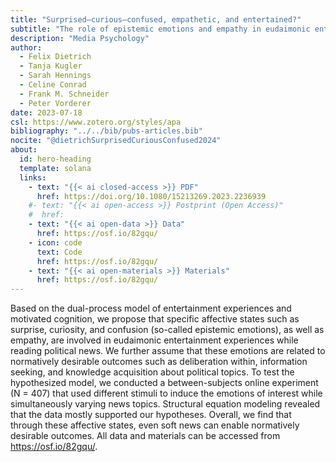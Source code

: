 ```yaml
---
title: "Surprised–curious–confused, empathetic, and entertained?"
subtitle: "The role of epistemic emotions and empathy in eudaimonic entertainment experiences and political news processing"
description: "Media Psychology"
author:
  - Felix Dietrich
  - Tanja Kugler
  - Sarah Hennings
  - Celine Conrad
  - Frank M. Schneider
  - Peter Vorderer
date: 2023-07-18
csl: https://www.zotero.org/styles/apa
bibliography: "../../bib/pubs-articles.bib"
nocite: "@dietrichSurprisedCuriousConfused2024"
about:
  id: hero-heading
  template: solana
  links:
    - text: "{{< ai closed-access >}} PDF"
      href: https://doi.org/10.1080/15213269.2023.2236939
    #- text: "{{< ai open-access >}} Postprint (Open Access)"
    #  href: 
    - text: "{{< ai open-data >}} Data"
      href: https://osf.io/82gqu/
    - icon: code
      text: Code
      href: https://osf.io/82gqu/
    - text: "{{< ai open-materials >}} Materials"
      href: https://osf.io/82gqu/
---
```


::: {#hero-heading}
:::

Based on the dual-process model of entertainment experiences and motivated cognition, we propose that specific affective states such as surprise, curiosity, and confusion (so-called epistemic emotions), as well as empathy, are involved in eudaimonic entertainment experiences while reading political news. We further assume that these emotions are related to normatively desirable outcomes such as deliberation within, information seeking, and knowledge acquisition about political topics. To test the hypothesized model, we conducted a between-subjects online experiment (N = 407) that used different stimuli to induce the emotions of interest while simultaneously varying news topics. Structural equation modeling revealed that the data mostly supported our hypotheses. Overall, we find that through these affective states, even soft news can enable normatively desirable outcomes. All data and materials can be accessed from <https://osf.io/82gqu/>.
